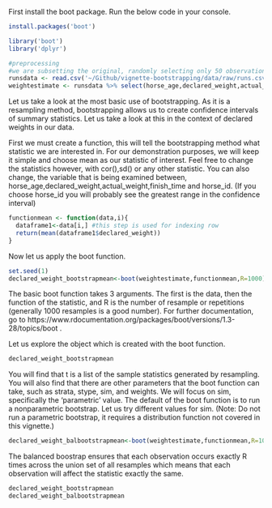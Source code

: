 First install the boot package. Run the below code in your console.
```r
install.packages('boot')
```

```r
library('boot')
library('dplyr')
```
```r
#preprocessing
#we are subsetting the original, randomly selecting only 50 observations to show the benefits of bootstrapping.
runsdata <- read.csv('~/Github/vignette-bootstrapping/data/raw/runs.csv') %>% sample_n(50)
weightestimate <- runsdata %>% select(horse_age,declared_weight,actual_weight,finish_time,horse_id) %>% sample_n(50)


```


Let us take a look at the most basic use of bootstrapping. As it is a resampling method, bootstrapping allows us to create confidence intervals of summary statistics. Let us take a look at this in the context of declared weights in our data. 

First we must create a function, this will tell the bootstrapping method what statistic we are interested in. For our demonstration purposes, we will keep it simple and choose mean as our statistic of interest. Feel free to change the statistics however, with cor(),sd() or any other statistic. You can also change, the variable that is being examined between, horse_age,declared_weight,actual_weight,finish_time and horse_id. (If you choose horse_id you will probably see the greatest range in the confidence interval)

```r
functionmean <- function(data,i){
  dataframe1<-data[i,] #this step is used for indexing row
  return(mean(dataframe1$declared_weight))
}
```
Now let us apply the boot function.

```r
set.seed(1)
declared_weight_bootstrapmean<-boot(weightestimate,functionmean,R=1000)
```
The basic boot function takes 3 arguments. The first is the data, then the function of the statistic, and R is the number of resample or repetitions (generally 1000 resamples is a good number). For further documentation, go to https://www.rdocumentation.org/packages/boot/versions/1.3-28/topics/boot .

Let us explore the object which is created with the boot function.

```r
declared_weight_bootstrapmean
```
You will find that t is a list of the sample statistics generated by resampling. You will also find that there are other parameters that the boot function can take, such as strata, stype, sim, and weights. We will focus on sim, specifically the 'parametric' value. The default of the boot function is to run a nonparametric bootstrap. Let us try different values for sim. (Note: Do not run a parametric bootstrap, it requires a distribution function not covered in this vignette.)


```r
declared_weight_balbootstrapmean<-boot(weightestimate,functionmean,R=1000,sim='balanced')
```
The balanced boostrap ensures that each observation occurs exactly R times across the union set of all resamples which means that each observation will affect the statistic exactly the same.



```r
declared_weight_bootstrapmean
declared_weight_balbootstrapmean
```





